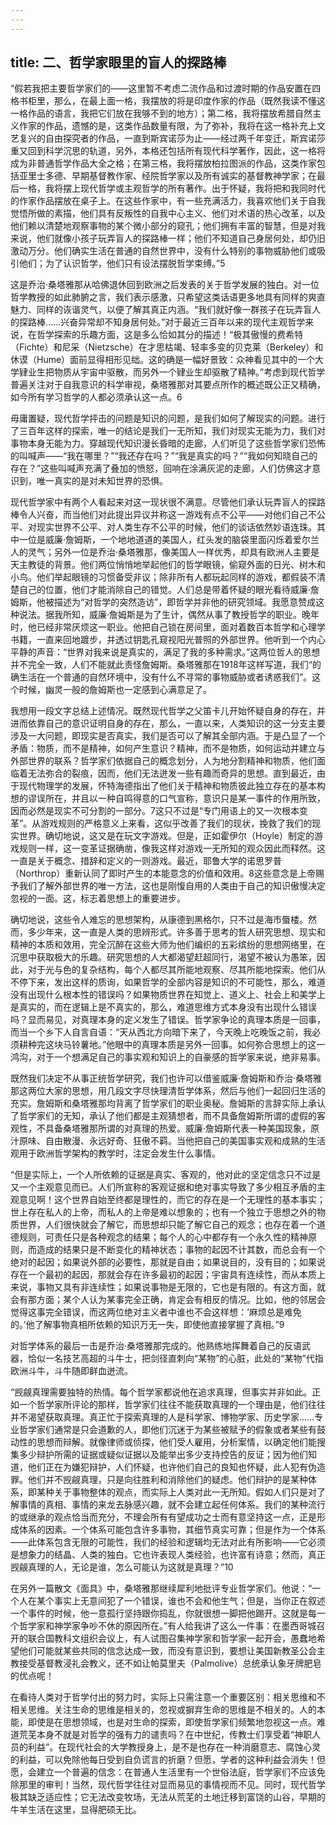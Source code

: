 ```yaml
---
---
---
```

title: 二、哲学家眼里的盲人的探路棒
---




“假若我把主要哲学家们的——这里暂不考虑二流作品和过渡时期的作品安置在四格书柜里，那么，在最上面一格，我摆放的将是印度作家的作品（既然我读不懂这一格作品的语言，我把它们放在我够不到的地方）；第二格，我将摆放希腊自然主义作家的作品，遗憾的是，这类作品数量有限，为了弥补，我将在这一格补充上文艺复兴的自由探究者的作品，一直到斯宾诺莎为止——经过两千年变迁，斯宾诺莎重又回到科学沉思的轨道，另外，本格还包括所有现代科学著作，因此，这一格将成为非普通哲学作品大全之格；在第三格，我将摆放柏拉图派的作品，这类作家包括亚里士多德、早期基督教作家、经院哲学家以及所有诚实的基督教神学家；在最后一格，我将摆上现代哲学或主观哲学的所有著作。出于怀疑，我将把和我同时代的作家作品摆放在桌子上。在这些作家中，有一些充满活力，我喜欢他们关于自我觉悟所做的素描，他们具有反叛性的自我中心主义、他们对术语的热心改革，以及他们赖以清楚地观察事物的某个微小部分的窥孔；他们拥有丰富的智慧，但是对我来说，他们就像小孩子玩弄盲人的探路棒一样；他们不知道自己身居何处，却仍旧激动万分。他们确实生活在普通的自然世界中，没有什么特别的事物威胁他们或吸引他们；为了认识哲学，他们只有设法摆脱哲学束缚。”5

这是乔治·桑塔雅那从哈佛退休回到欧洲之后发表的关于哲学发展的独白。对一位哲学教授的如此肺腑之言，我们表示感激，只希望这类话语更多地具有同样的爽直魅力、同样的诙谐灵气，以便了解其真正内涵。“我们就好像一群孩子在玩弄盲人的探路棒……兴奋异常却不知身居何处。”对于最近三百年以来的现代主观哲学来说，在哲学探索的乐趣方面，这是多么恰如其分的描述！“极其傲慢的费希特（Fichte）和尼采（Nietzsche）在才思枯竭、轻率多变的贝克莱（Berkeley）和休谟（Hume）面前显得相形见绌。这的确是一幅好景致：众神看见其中的一个大学肄业生把物质从宇宙中驱散，而另外一个肄业生却驱散了精神。”考虑到现代哲学普遍关注对于自我意识的科学审视，桑塔雅那对其要点所作的概述既公正又精确，如今所有学习哲学的人都必须承认这一点。6

毋庸置疑，现代哲学抨击的问题是知识的问题，是我们如何了解现实的问题。进行了三百年这样的探索，唯一的结论是我们一无所知，我们对现实无能为力，我们对事物本身无能为力。穿越现代知识漫长昏暗的走廊，人们听见了这些哲学家们恐怖的叫喊声——“我在哪里？”“我还存在吗？”“我是真实的吗？”“我如何知晓自己的存在？”这些叫喊声充满了叠加的愤怒，回响在涂满灰泥的走廊，人们仿佛这才意识到，唯一真实的是对未知世界的恐惧。

现代哲学家中有两个人看起来对这一现状很不满意。尽管他们承认玩弄盲人的探路棒令人兴奋，而当他们对此提出异议并称这一游戏有点不公平——对他们自己不公平、对现实世界不公平、对人类生存不公平的时候，他们的谈话依然妙语连珠。其中一位是威廉·詹姆斯，一个地地道道的美国人，红头发的脑袋里面闪烁着爱尔兰人的灵气；另外一位是乔治·桑塔雅那，像美国人一样优秀，却具有欧洲人主要是天主教徒的背景。他们两位悄悄地举起他们的哲学眼镜，偷窥外面的日光、树木和小鸟。他们举起眼镜的习惯备受非议；除非所有人都玩起同样的游戏，都假装不清楚自己的位置，他们才能消除自己的错觉。人们总是带着怀疑的眼光看待威廉·詹姆斯，他被描述为“对哲学的突然造访”，即哲学并非他的研究领域。我愿意赞成这种说法。据我所知，威廉·詹姆斯是为了生计，偶然从事了教授哲学的职业。晚年时，他已经非常厌烦这一职业。他把自己锁在房间里，面对着数百本哲学和心理学书籍，一直来回地踱步，并透过钥匙孔窥视阳光普照的外部世界。他听到一个内心平静的声音：“世界对我来说是真实的，满足了我的多种需求。”这两位哲人的思想并不完全一致，人们不能就此责怪詹姆斯。桑塔雅那在1918年这样写道，我们“的确生活在一个普通的自然环境中，没有什么不寻常的事物威胁或者诱惑我们”。这个时候，幽灵一般的詹姆斯也一定感到心满意足了。

我想用一段文字总结上述情况。既然现代哲学之父笛卡儿开始怀疑自身的存在，并进而依靠自己的意识证明自身的存在，那么，一直以来，人类知识的这一分支主要涉及一大问题，即现实是否真实，我们是否可以了解其全部内涵。于是凸显了一个矛盾：物质，而不是精神，如何产生意识？精神，而不是物质，如何运动并建立与外部世界的联系？哲学家们依据自己的概念划分，人为地分割精神和物质，他们面临着无法弥合的裂痕，因而，他们无法迸发一些有趣而奇异的思想。直到最近，由于现代物理学的发展，怀特海德指出了他们关于精神和物质彼此独立存在的基本构想的谬误所在，并且以一种自鸣得意的口气宣称，意识只是某一事件的作用所致，因而必然是现实不可分割的一部分。7这只不过是“专门用语上的又一次根本变革”。从游戏规则的严格意义上来看，这似乎改善了我们的现状，挽救了我们的现实世界。确切地说，这又是在玩文字游戏。但是，正如霍伊尔（Hoyle）制定的游戏规则一样，这一变革证据确凿，像我这样对游戏一无所知的观众因此而释然。这一直是关于概念、措辞和定义的一则游戏。最近，耶鲁大学的诺思罗普（Northrop）重新认同了即时产生的本能意念的价值和效用。8这些意念是上帝赐予我们了解外部世界的唯一方法，这也是刚愎自用的人类由于自己的知识傲慢决定忽视的一面。这，标志着思想上的重要进步。

确切地说，这些令人难忘的思想架构，从康德到黑格尔，只不过是海市蜃楼。然而，多少年来，这一直是人类的思辨形式。许多善于思考的哲人研究思想、现实和精神的本质和效用，完全沉醉在这些大师为他们编织的五彩缤纷的思想网络里，在沉思中获取极大的乐趣。研究思想的人大都渴望赶超同行，渴望不被认为愚笨，因此，对于光与色的复杂结构，每个人都尽其所能地观察、尽其所能地探索。他们从不停下来，发出这样的质询，如果哲学的全部内容是知识的不可能性，那么，难道没有出现什么根本性的错误吗？如果物质世界在知觉上、道义上、社会上和美学上是真实的，而在逻辑上是不真实的，那么，难道思维方式本身没有出现什么错误吗？显而易见，对真理本身的定义发生了错误。哲学家争论的真理本质是一回事，而当一个乡下人自言自语：“天从西北方向暗下来了，今天晚上吃晚饭之前，我必须耕种完这块马铃薯地。”他眼中的真理本质是另外一回事。如何弥合思想上的这一鸿沟，对于一个想满足自己的事实观和知识上的自豪感的哲学家来说，绝非易事。

既然我们决定不从事正统哲学研究，我们也许可以借鉴威廉·詹姆斯和乔治·桑塔雅那这两位大家的思想，用几段文字尽快理清哲学体系，然后与他们一起回归生活的充实。詹姆斯和桑塔雅那均背离了哲学家们的职业奥秘。詹姆斯的言辞实际上承认了哲学家们的无知，承认了他们都是主观猜想者，而不具备詹姆斯所谓的虚假的客观性，不具备桑塔雅那所谓的对真理的热爱。威廉·詹姆斯代表一种美国现象，原汁原味、自由散漫、永远好奇、狂傲不羁。当他把自己的美国事实观和成熟的生活观用于欧洲哲学架构的教学时，注定会发生什么事情。

“但是实际上，一个人所依赖的证据是真实、客观的，他对此的坚定信念只不过是又一个主观意见而已。人们所宣称的客观证据和绝对事实导致了多少相互矛盾的主观意见啊！这个世界自始至终都是理性的，而它的存在是一个无理性的基本事实；世上存在私人的上帝，而私人的上帝是难以想象的；也有一个独立于思想之外的物质世界，人们很快就会了解它，而思想却只能了解它自己的观念；也存在着一个道德规则，可责任只是各种观念的结果；每个人的心中都存有一个永久性的精神原则，而造成的结果只是不断变化的精神状态；事物的起因不计其数，而总会有一个绝对的起因；如果说外部的必要性，那就是自由；如果说目的，没有目的；如果说存在一个最初的起因，那就会存在许多最初的起因；宇宙具有连续性，而从本质上来说，事物又具有非连续性；如果说事物是无限的，它也是有限的。有这方面，就会有那方面；某个人认为某事完全正确，肯定会有相反的情况。比如，他的邻居会觉得这事完全错误，而这两位绝对主义者中谁也不会这样想：‘麻烦总是难免的。’他了解事物真相所依赖的知识万无一失，即使他直接掌握了真相。”9

对哲学体系的最后一击是乔治·桑塔雅那完成的。他熟练地挥舞着自己的反语武器，恰似一名技艺高超的斗牛士，把剑径直刺向“某物”的心脏，此处的“某物”代指欧洲斗牛，斗牛随即鲜血迸流。

“觊觎真理需要独特的热情。每个哲学家都说他在追求真理，但事实并非如此。正如一个哲学家所评论的那样，哲学家们往往不能获取真理的一个理由是，他们往往并不渴望获取真理。真正忙于探索真理的人是科学家、博物学家、历史学家……专业哲学家们通常是只会道歉的人，即他们沉迷于为某些被赋予的假象或者某些有鼓动性的思想而辩解。就像律师或侦探，他们受人雇用，分析案情，以确定他们能搜集多少辩护所需的证据或疑似证据以及能举出多少支持控告的反证；因为他们知道，他们正在为嫌犯辩护，人们怀疑，也许他们自己的良知也怀疑，此人犯有伪造罪。他们并不觊觎真理，只是向往胜利和消除他们的疑虑。他们辩护的是某种体系，即某种关于事物整体的观点，而实际上人类对此一无所知。假如人们只是对了解事情的真相、事情的来龙去脉感兴趣，就不会建立起任何体系。我们的某种流行的或继承的观点恰当而充分，不理会所有有望成功之士而有意坚持这一点，正是形成体系的因素。一个体系可能包含许多事物，其细节真实可靠；但是作为一个体系——此体系包含无限的可能性，我们的经验和逻辑均无法对此有所影响——它必须是想象力的结晶、人类的独白。它也许表现人类经验，也许富有诗意；然而，真正觊觎真理的人，无论是谁，怎么可能认为这就是真理？”10

在另外一篇散文《面具》中，桑塔雅那继续犀利地批评专业哲学家们。他说：“一个人在某个事实上无意间犯了一个错误，谁也不会和他生气；但是，当你正在叙述一个事件的时候，他一意孤行坚持跟你捣乱，你就很想一脚把他踢开。这就是每一个哲学家和神学家争吵不休的原因所在。”有人给我讲了这么一件事：在墨西哥城召开的联合国教科文组织会议上，有人试图召集神学家和哲学家一起开会，愚蠢地希望他们可能就某些共同的信念达成一致，而没有意识到，要想让美国新教圣公会主教接受基督教浸礼会教义，还不如让帕莫里夫（Palmolive）总统承认象牙牌肥皂的优点呢！

在看待人类对于哲学付出的努力时，实际上只需注意一个重要区别：相关思维和不相关思维。关注生命的思维是相关的，忽视或摒弃生命的思维是不相关的。人的本能，即使是在思想领域，也是对生命的探索，即使哲学家们频繁地忽视这一点。难道荒芜本身不就是对哲学的强有力的谴责吗？在中世纪，传教士们享受着“神职人员的利益”。在现代社会的大学教授身上，是不是也存在一种消磨意志、腐蚀心灵的利益，可以免除他每日受到自负谎言的折磨？但愿，学者的这种利益会消失！但愿，会建立一个普遍的信念：在普通人生活里有一个世俗法庭，哲学家们不应该免除那里的审判！当然，现代哲学往往对显而易见的事情视而不见。同时，现代哲学极其缺乏适应性；它无法改变牧场，无法从荒芜的土地迁移到富饶的山谷，早期的牛羊生活在这里，显得肥硕无比。